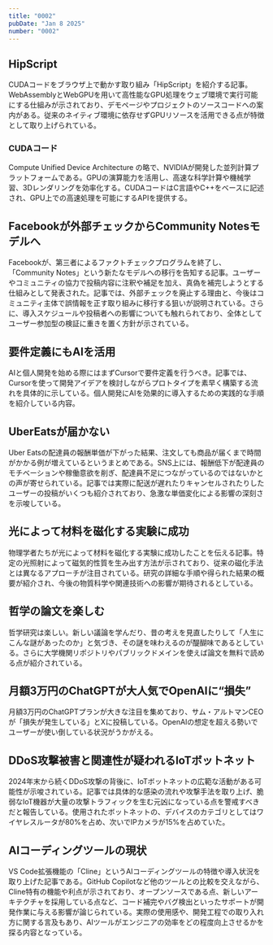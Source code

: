 ```yaml
---
title: "0002"
pubDate: "Jan 8 2025"
number: "0002"
---
```



## HipScript

CUDAコードをブラウザ上で動かす取り組み「HipScript」を紹介する記事。WebAssemblyとWebGPUを用いて高性能なGPU処理をウェブ環境で実行可能にする仕組みが示されており、デモページやプロジェクトのソースコードへの案内がある。従来のネイティブ環境に依存せずGPUリソースを活用できる点が特徴として取り上げられている。

<QuoteLink
  link="https://hipscript.lights0123.com/"
  text="Show HN: HipScript – Run CUDA in the Browser with WebAssembly and WebGPU / lights0123.com"
/>

### CUDAコード

Compute Unified Device Architecture の略で、NVIDIAが開発した並列計算プラットフォームである。GPUの演算能力を活用し、高速な科学計算や機械学習、3Dレンダリングを効率化する。CUDAコードはC言語やC++をベースに記述され、GPU上での高速処理を可能にするAPIを提供する。

## Facebookが外部チェックからCommunity Notesモデルへ

Facebookが、第三者によるファクトチェックプログラムを終了し、「Community Notes」という新たなモデルへの移行を告知する記事。ユーザーやコミュニティの協力で投稿内容に注釈や補足を加え、真偽を補完しようとする仕組みとして発表された。記事では、外部チェックを廃止する理由と、今後はコミュニティ主体で誤情報を正す取り組みに移行する狙いが説明されている。さらに、導入スケジュールや投稿者への影響についても触れられており、全体としてユーザー参加型の検証に重きを置く方針が示されている。

<QuoteLink
  link="https://about.fb.com/news/2025/01/ending-third-party-fact-checking/"
  text="Ending our third party fact-checking program and moving to Community Notes model / fb.com"
/>

## 要件定義にもAIを活用

AIと個人開発を始める際にはまずCursorで要件定義を行うべき。記事では、Cursorを使って開発アイデアを検討しながらプロトタイプを素早く構築する流れを具体的に示している。個人開発にAIを効果的に導入するための実践的な手順を紹介している内容。

<QuoteLink
  link="https://zenn.dev/yasuna/articles/9dadbcdc3be48d"
  text="AIと個人開発したくなったらまずCursorで要件定義だ！ / zenn.dev"
/>

## UberEatsが届かない

Uber Eatsの配達員の報酬単価が下がった結果、注文しても商品が届くまで時間がかかる例が増えているというまとめである。SNS上には、報酬低下が配達員のモチベーションや稼働意欲を削ぎ、配達員不足につながっているのではないかとの声が寄せられている。記事では実際に配送が遅れたりキャンセルされたりしたユーザーの投稿がいくつも紹介されており、急激な単価変化による影響の深刻さを示唆している。

<QuoteLink
  link="https://togetter.com/li/2181234"
  text="Uber Eatsの配達員の単価が下がり注文してもなかなか届かない事態になっているらしい / togetter.com"
/>

## 光によって材料を磁化する実験に成功

物理学者たちが光によって材料を磁化する実験に成功したことを伝える記事。特定の光照射によって磁気的性質を生み出す方法が示されており、従来の磁化手法とは異なるアプローチが注目されている。研究の詳細な手順や得られた結果の概要が紹介され、今後の物質科学や関連技術への影響が期待されるとしている。

<QuoteLink
  link="https://news.mit.edu/2025/physicists-magnetize-material-light-0107"
  text="Physicists Magnetize a Material with Light / news.mit.edu"
/>

## 哲学の論文を楽しむ

哲学研究は楽しい。新しい議論を学んだり、昔の考えを見直したりして「人生にこんな謎があったのか」と気づき、その謎を味わえるのが醍醐味であるとしている。さらに大学機関リポジトリやパブリックドメインを使えば論文を無料で読める点が紹介されている。

<QuoteLink
  link="https://lichtung.hatenablog.com/entry/2025/01/06/232043"
  text="哲学の論文をタダで読もう：趣味としての哲学研究のすすめ / lichtung.hatenablog.com"
/>

## 月額3万円のChatGPTが大人気でOpenAIに“損失”

月額3万円のChatGPTプランが大きな注目を集めており、サム・アルトマンCEOが「損失が発生している」とXに投稿している。OpenAIの想定を超える勢いでユーザーが使い倒している状況がうかがえる。

<QuoteLink
  link="https://www.itmedia.co.jp/news/articles/2501/06/news160.html"
  text="月額3万円のChatGPTが大人気でOpenAIに“損失”発生中 / ITmedia NEWS"
/>

## DDoS攻撃被害と関連性が疑われるIoTボットネット

2024年末から続くDDoS攻撃の背後に、IoTボットネットの広範な活動がある可能性が示唆されている。記事では具体的な感染の流れや攻撃手法を取り上げ、脆弱なIoT機器が大量の攻撃トラフィックを生む元凶になっている点を警戒すべきだと報告している。使用されたボットネットの、デバイスのカテゴリとしてはワイヤレスルータが80%を占め、次いでIPカメラが15%を占めていた。

<QuoteLink
  link="https://www.trendmicro.com/ja_jp/research/24/l/iot-botnet-activity-ddos-attacks.html"
  text="2024年末からのDDoS攻撃被害と関連性が疑われるIoTボットネットの大規模な活動を観測 / トレンドマイクロ セキュリティブログ"
/>

## AIコーディングツールの現状

VS Code拡張機能の「Cline」というAIコーディングツールの特徴や導入状況を取り上げた記事である。GitHub Copilotなど他のツールとの比較を交えながら、Cline特有の機能や利点が示されており、オープンソースである点、新しいアーキテクチャを採用している点など、コード補完やバグ検出といったサポートが開発作業に与える影響が論じられている。実際の使用感や、開発工程での取り入れ方に関する言及もあり、AIツールがエンジニアの効率をどの程度向上させるかを探る内容となっている。

<QuoteLink
  link="https://laiso.hatenablog.com/entry/2025/01/07/045009"
  text="ClineとAIコーディングツールの現状 / laiso.hatenablog.com"
/>
